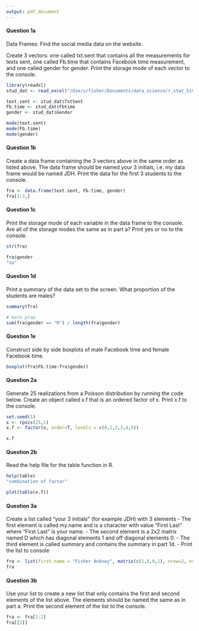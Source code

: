 ```yaml
---
output: pdf_document
---
```


\begin{center}

R Homework 3

Fisher Ankney 

Statistics 5193 

\end{center}


#### Question 1a

Data Frames: Find the social media data on the website.

Create 3 vectors: one called txt.sent that contains all the measurements for texts sent, one called Fb.time that contains Facebook time measurement, and one called gender for gender. Print the storage mode of each vector to the console. 

\hfill

```r
library(readxl)
stud_dat <- read_excel("/Users/fisher/Documents/data_science/r_stat_5193/data/StudentData.xlsx")

text.sent <- stud_dat$TxtSent
Fb.time <- stud_dat$Fbtime
gender <- stud_dat$Gender

mode(text.sent)
mode(Fb.time)
mode(gender)
```

\hfill

#### Question 1b

Create a data frame containing the 3 vectors above in the same order as listed above. The data frame should be named your 3 initials, i.e. my data frame would be named JDH. Print the data for the first 3 students to the console. 

\hfill

```r
fra <- data.frame(text.sent, Fb.time, gender)
fra[1:3,]
```


\pagebreak 

#### Question 1c

Print the storage mode of each variable in the data frame to the console. Are all of the storage modes the same as in part a? Print yes or no to the console. 

\hfill

```r
str(fra)

fra$gender
"no"
```

\hfill

#### Question 1d

Print a summary of the data set to the screen. What proportion of the students are
males? 

\hfill

```r
summary(fra)

# male prop
sum(fra$gender == "M") / length(fra$gender)
```


\pagebreak 

#### Question 1e

Construct side by side boxplots of male Facebook time and female Facebook time. 

\hfill

```r
boxplot(fra$Fb.time~fra$gender)
```

\hfill

#### Question 2a

Generate 25 realizations from a Poisson distribution by running the code below. Create an object called x.f that is an ordered factor of x. Print x.f to the console.

\hfill
```r
set.seed(1)
x <- rpois(25,1)
x.f <- factor(x, order=T, levels = c(0,1,2,3,4,5))

x.f
```

\pagebreak

#### Question 2b

Read the help file for the table function in R. 

\hfill

```r
help(table)
"combination of factor"

plot(table(x.f))
```

\pagebreak

#### Question 3a


Create a list called “your 3 initials” (for example JDH) with 3 elements
 - The first element is called my.name and is a character with value “First Last”
where “First Last” is your name.
- The second element is a 2x2 matrix named D which has diagonal elements 1 and
off diagonal elements 0.
- The third element is called summary and contains the summary in part 1d.
- Print the list to console


```r
fra <- list(first.name = "Fisher Ankney", matrix(c(1,0,0,1), nrow=2, ncol=2), summary(fra))
fra
```

\hfill

#### Question 3b

Use your list to create a new list that only contains the first and second elements of the list above. The elements should be named the same as in part a. Print the second element of the list to the console.

\hfill

```r
fra <- fra[1:2]
fra[[2]]
```

